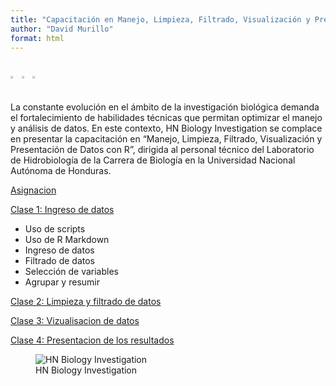 ---
title: "Capacitación en Manejo, Limpieza, Filtrado, Visualización y Presentación de Datos con R"
author: "David Murillo"
format: html
---

<div style="display: flex;">
  <img src="imagenes/UNAH.png" style="width: 20%;">
  <span style="flex-grow: 1;"></span> <!-- Empty space between the first two images -->
  <img src="imagenes/Biologiaescuela.png" style="width: 20%;">
   <img src="imagenes/HN Biology Inv Circle.jpg" style="width: 20%;">
</div>


La constante evolución en el ámbito de la investigación biológica demanda el fortalecimiento de habilidades técnicas que permitan optimizar el manejo y análisis de datos. En este contexto, HN Biology Investigation se complace en presentar la capacitación en "Manejo, Limpieza, Filtrado, Visualización y Presentación de Datos con R", dirigida al personal técnico del Laboratorio de Hidrobiología de la Carrera de Biología en la Universidad Nacional Autónoma de Honduras.

[Asignacion](Asignacion.html)

[Clase 1: Ingreso de datos](Clase1.html)

 - Uso de scripts
 - Uso de R Markdown
 - Ingreso de datos
 - Filtrado de datos
 - Selección de variables
 - Agrupar y resumir

[Clase 2: Limpieza y filtrado de datos](Clase2.html)

[Clase 3: Vizualisacion de datos](Clase3.html)

[Clase 4: Presentacion de los resultados](Clase4.html)


![HN Biology Investigation](imagenes/HN Biology Inv large.jpg)